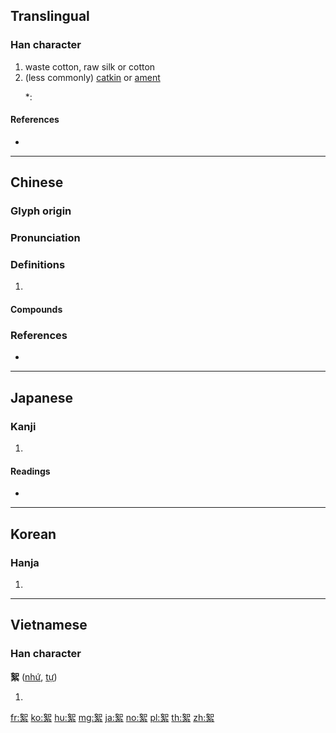 {{character info/new}}
==Translingual==

===Han character===
{{Han char|rn=120|rad=糸|as=06|sn=12|four=46903|canj=VRVIF}}

# waste cotton, raw silk or cotton
# (less commonly) [[catkin]] or [[ament]]
#*: {{zh-x|中 白 如 柳絮|...the centers are white, like catkin of willow...|CL|ref={{RQ:Manshu|7|Silk Production|2}}}}

====References====
* {{Han ref|kx=0923.170|dkj=27443|dj=1358.110|hdz=53400.070|uh=7D6E|ud=32110|bh=B5B6|bd=46518}}

----

==Chinese==
{{zh-forms}}

===Glyph origin===
{{Han etym}}

===Pronunciation===
{{zh-pron
|m=xù
|c=seoi5,seoi3,seoi6
|mn=qz:sìr/tw,xm:sù/zz:sì
|mc=y
|oc=y
|cat=
}}

===Definitions===
{{zh-hanzi}}

# {{rfdef|zh}}

====Compounds====
{{zh-der|飛絮|春心飛絮|遊絲飛絮|叨叨絮絮|吐絮|撏綿扯絮|故絮|敗絮|柳絮|棉絮|漂絮|煩絮|粘花惹絮|絮叨|絮搭|絮煩|絮紙|絮絮|絮絮不休|絮絮叨叨|絮絮聒聒|絮聒|絮語|絮鍋兒|綿絮|聒絮|花絮|花絮新聞|花花絮絮|蘆絮|蘭因絮果|詠絮|話休絮煩|隻雞絮酒|霑泥絮|頭絮兒}}

===References===
* {{R:yue:Hanzi}}

----

==Japanese==

===Kanji===
{{ja-kanji|grade=|rs=糸06}}

# {{defn|lang=ja|sort=糸06}}

====Readings====
* {{ja-readings|on=[[じょ]] (jo), [[しょ]] (sho)|kun=[[わた]] (wata)|nanori=}}

----

==Korean==

===Hanja===
{{ko-hanja|hangeul=[[서]], [[여]]|eumhun=|rv=seo, yeo|mr=sŏ, yŏ|y=se, ye}}

# {{defn|lang=ko|sort=糸06}}

----

==Vietnamese==

===Han character===
'''絮''' ([[nhứ]], [[tự]])

# {{defn|lang=vi}}

[[fr:絮]]
[[ko:絮]]
[[hu:絮]]
[[mg:絮]]
[[ja:絮]]
[[no:絮]]
[[pl:絮]]
[[th:絮]]
[[zh:絮]]
